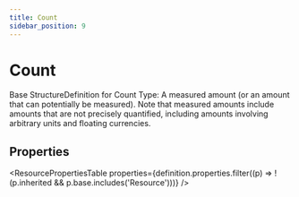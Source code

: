 ```yaml
---
title: Count
sidebar_position: 9
---
```



# Count

Base <Link to="/docs/api/fhir/resources/structuredefinition">StructureDefinition</Link> for <Link to="/docs/api/fhir/datatypes/count">Count</Link> Type: A measured amount (or an amount that can potentially be measured). Note that measured amounts include amounts that are not precisely quantified, including amounts involving arbitrary units and floating currencies.

<Tabs queryString="section">
  <TabItem value="schema" label="Schema" default>

## Properties

<ResourcePropertiesTable
  properties={definition.properties.filter((p) => !(p.inherited && p.base.includes('Resource')))}
/>

  </TabItem>

</Tabs>
